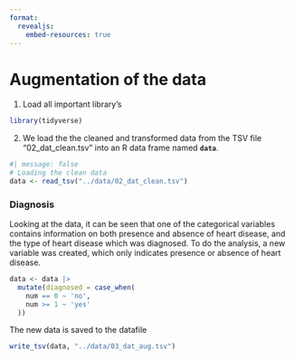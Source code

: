 ```yaml
---
format:
  revealjs:
    embed-resources: true
---
```

# Augmentation of the data

1.  Load all important library's

```r
library(tidyverse)
```

2.  We load the the cleaned and transformed data from the TSV file "02_dat_clean.tsv" into an R data frame named **`data`**.

```r
#| message: false
# Loading the clean data
data <- read_tsv("../data/02_dat_clean.tsv")
```

### Diagnosis

Looking at the data, it can be seen that one of the categorical variables contains information on both presence and absence of heart disease, and the type of heart disease which was diagnosed. To do the analysis, a new variable was created, which only indicates presence or absence of heart disease.

```r
data <- data |> 
  mutate(diagnosed = case_when(
    num == 0 ~ 'no',
    num >= 1 ~ 'yes'
  ))

```

The new data is saved to the datafile

```r
write_tsv(data, "../data/03_dat_aug.tsv")
```
